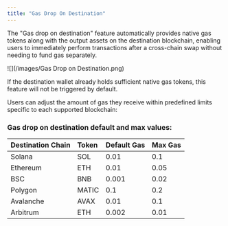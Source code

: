 ```yaml
---
title: "Gas Drop On Destination"
---
```


The "Gas drop on destination" feature automatically provides native gas tokens along with the output assets on the destination blockchain, enabling users to immediately perform transactions after a cross-chain swap without needing to fund gas separately.

<Frame caption="Gas on destination feature">
  ![](/images/Gas Drop on Destination.png)
</Frame>

If the destination wallet already holds sufficient native gas tokens, this feature will not be triggered by default.

Users can adjust the amount of gas they receive within predefined limits specific to each supported blockchain:

### Gas drop on destination default and max values:

| Destination Chain | Token | Default Gas | Max Gas |
| ----------------- | :---- | ----------- | ------- |
| Solana            | SOL   | 0.01        | 0.1     |
| Ethereum          | ETH   | 0.01        | 0.05    |
| BSC               | BNB   | 0.001       | 0.02    |
| Polygon           | MATIC | 0.1         | 0.2     |
| Avalanche         | AVAX  | 0.01        | 0.1     |
| Arbitrum          | ETH   | 0.002       | 0.01    |